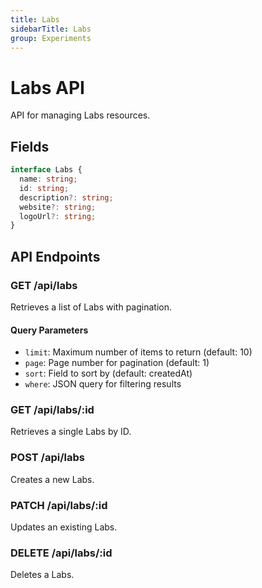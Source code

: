 ```yaml
---
title: Labs
sidebarTitle: Labs
group: Experiments
---
```



# Labs API

API for managing Labs resources.




## Fields

```typescript
interface Labs {
  name: string;
  id: string;
  description?: string;
  website?: string;
  logoUrl?: string;
}
```




## API Endpoints

### GET /api/labs
Retrieves a list of Labs with pagination.

#### Query Parameters
- `limit`: Maximum number of items to return (default: 10)
- `page`: Page number for pagination (default: 1)
- `sort`: Field to sort by (default: createdAt)
- `where`: JSON query for filtering results

### GET /api/labs/:id
Retrieves a single Labs by ID.

### POST /api/labs
Creates a new Labs.

### PATCH /api/labs/:id
Updates an existing Labs.

### DELETE /api/labs/:id
Deletes a Labs.

